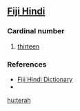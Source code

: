 {{also|Terah}}
==[[Fiji Hindi]]==

===Cardinal number===
{{head|hif|cardinal number}}

# {{cardinal|lang=hif}} [[thirteen]]

===References===
* [http://www.geocities.com/fijihindi/FijiHindiEnglishDict.htm#t Fiji Hindi Dictionary]
* {{reference-book| last =Siegel | first = Jeff| authorlink = | coauthors = | year = 1977| title = Say it in Fiji Hindi | publisher =Pacific Publications| location = Australia | pages= p.28|id = ISBN: 085807026X}}

[[hu:terah]]
